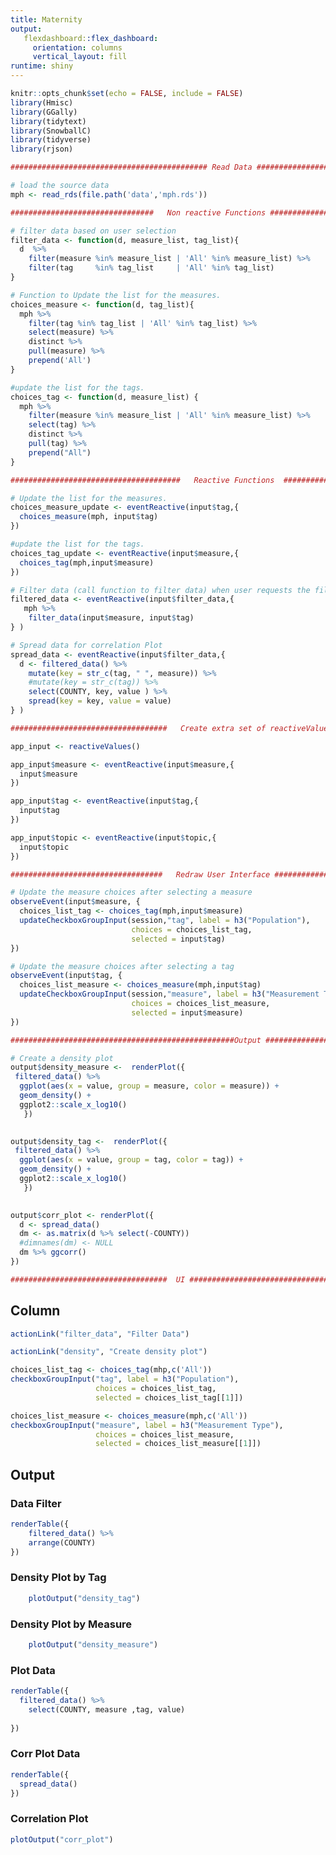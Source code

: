---
title: Maternity 
output: 
   flexdashboard::flex_dashboard:
     orientation: columns
     vertical_layout: fill
runtime: shiny
---
```{r setup, include=FALSE}
knitr::opts_chunk$set(echo = FALSE, include = FALSE)
library(Hmisc)
library(GGally)
library(tidytext)
library(SnowballC)
library(tidyverse)
library(rjson)
```

```{r,include=FALSE}
############################################ Read Data #########################################
```

```{r global}
# load the source data
mph <- read_rds(file.path('data','mph.rds'))
```


```{r, include=FALSE}
################################   Non reactive Functions ######################################
```


```{r}
# filter data based on user selection
filter_data <- function(d, measure_list, tag_list){
  d  %>% 
    filter(measure %in% measure_list | 'All' %in% measure_list) %>% 
    filter(tag     %in% tag_list     | 'All' %in% tag_list)
}
```

```{r}
# Function to Update the list for the measures.
choices_measure <- function(d, tag_list){ 
  mph %>% 
    filter(tag %in% tag_list | 'All' %in% tag_list) %>% 
    select(measure) %>% 
    distinct %>% 
    pull(measure) %>% 
    prepend('All') 
}
```

```{r}
#update the list for the tags.
choices_tag <- function(d, measure_list) { 
  mph %>% 
    filter(measure %in% measure_list | 'All' %in% measure_list) %>% 
    select(tag) %>% 
    distinct %>% 
    pull(tag) %>% 
    prepend("All") 
} 
```

```{r, include=FALSE}
######################################   Reactive Functions  ##############################################
```


```{r}
# Update the list for the measures.
choices_measure_update <- eventReactive(input$tag,{
  choices_measure(mph, input$tag)
})
```

```{r}
#update the list for the tags.
choices_tag_update <- eventReactive(input$measure,{ 
  choices_tag(mph,input$measure)
})
```

```{r}
# Filter data (call function to filter data) when user requests the filter action.
filtered_data <- eventReactive(input$filter_data,{
   mph %>% 
    filter_data(input$measure, input$tag) 
} )
```

```{r}
# Spread data for correlation Plot
spread_data <- eventReactive(input$filter_data,{ 
  d <- filtered_data() %>%  
    mutate(key = str_c(tag, " ", measure)) %>%  
    #mutate(key = str_c(tag)) %>%  
    select(COUNTY, key, value ) %>%  
    spread(key = key, value = value)  
} )
```

```{r, include=FALSE}
###################################   Create extra set of reactiveValues  #############################
```

```{r}
app_input <- reactiveValues()

```

```{r}
app_input$measure <- eventReactive(input$measure,{
  input$measure
})
```

```{r}
app_input$tag <- eventReactive(input$tag,{
  input$tag
})
```

```{r}
app_input$topic <- eventReactive(input$topic,{
  input$topic
})
```


```{r, include=FALSE}
##################################   Redraw User Interface ######################################
```

```{r}
# Update the measure choices after selecting a measure
observeEvent(input$measure, {  
  choices_list_tag <- choices_tag(mph,input$measure)
  updateCheckboxGroupInput(session,"tag", label = h3("Population"),
                           choices = choices_list_tag,
                           selected = input$tag)
})
```

```{r}
# Update the measure choices after selecting a tag
observeEvent(input$tag, {  
  choices_list_measure <- choices_measure(mph,input$tag)
  updateCheckboxGroupInput(session,"measure", label = h3("Measurement Type"),
                           choices = choices_list_measure,
                           selected = input$measure)
})
```

```{r, include=FALSE}
##################################################Output ######################################################
```

```{r}
# Create a density plot
output$density_measure <-  renderPlot({
 filtered_data() %>% 
  ggplot(aes(x = value, group = measure, color = measure)) +
  geom_density() +
  ggplot2::scale_x_log10()  
   }) 
  
```


```{r}
output$density_tag <-  renderPlot({
 filtered_data() %>% 
  ggplot(aes(x = value, group = tag, color = tag)) +
  geom_density() +
  ggplot2::scale_x_log10()  
   }) 
  
```

```{r}
output$corr_plot <- renderPlot({ 
  d <- spread_data() 
  dm <- as.matrix(d %>% select(-COUNTY))
  #dimnames(dm) <- NULL
  dm %>% ggcorr() 
})
```

```{r}
###################################  UI ############################################
```

Column{.sidebar data-width=300}
-----------------------------------------------------------------------

```{r, include=TRUE}
actionLink("filter_data", "Filter Data")
```

```{r, include=TRUE}
actionLink("density", "Create density plot")
```

```{r, include=TRUE}
choices_list_tag <- choices_tag(mhp,c('All'))
checkboxGroupInput("tag", label = h3("Population"),  
                   choices = choices_list_tag, 
                   selected = choices_list_tag[[1]])
```

```{r, include=TRUE} 
choices_list_measure <- choices_measure(mph,c('All'))
checkboxGroupInput("measure", label = h3("Measurement Type"),  
                   choices = choices_list_measure, 
                   selected = choices_list_measure[[1]])
```


Output {.tabset}
-----------------------------------------------------------------------
### Data Filter

```{r, include=TRUE}
renderTable({
    filtered_data() %>% 
    arrange(COUNTY)
})
```


### Density Plot by Tag

```{r, include=TRUE}
    plotOutput("density_tag")
```

### Density Plot by Measure

```{r, include=TRUE}
    plotOutput("density_measure")
```


### Plot Data

```{r, include=TRUE}
renderTable({
  filtered_data() %>% 
    select(COUNTY, measure ,tag, value)
    
})
```

### Corr Plot Data

```{r, include=TRUE}
renderTable({
  spread_data()
})
```

### Correlation Plot

```{r, include=TRUE}
plotOutput("corr_plot")
```


